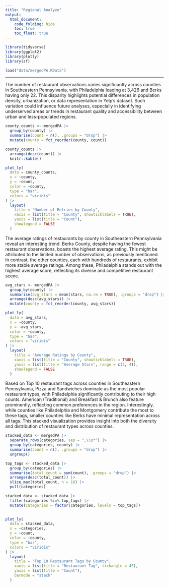 ```yaml
---
title: "Regional Analyze"
output: 
  html_document:
    code_folding: hide
    toc: true
    toc_float: true
---
```


```r
library(tidyverse)
library(ggplot2)
library(plotly)
library(sf) 
```

```r
load("data/mergedPA.RData")
```

---
The number of restaurant observations varies significantly across counties in Southeastern Pennsylvania, with Philadelphia leading at 3,426 and Berks having only 22. This disparity highlights potential differences in population density, urbanization, or data representation in Yelp's dataset. Such variation could influence future analyses, especially in identifying underserved areas or trends in restaurant quality and accessibility between urban and less-populated regions.

```r
county_counts <- mergedPA |>
  group_by(county) |>
  summarise(count = n(), .groups = "drop") |>
  mutate(county = fct_reorder(county, count)) 

county_counts |>
  arrange(desc(count)) |>
  knitr::kable()

plot_ly(
  data = county_counts,
  x = ~county,
  y = ~count,
  color = ~county,
  type = "bar",
  colors = "viridis"
) |> 
  layout(
    title = "Number of Entries by County",
    xaxis = list(title = "County", showticklabels = TRUE),
    yaxis = list(title = "Count"),
    showlegend = FALSE
  )
```

The average ratings of restaurants by county in Southeastern Pennsylvania reveal an interesting trend. Berks County, despite having the fewest restaurant observations, boasts the highest average rating. This might be attributed to the limited number of observations, as previously mentioned. In contrast, the other counties, each with hundreds of restaurants, exhibit more stable average ratings. Among these, Philadelphia stands out with the highest average score, reflecting its diverse and competitive restaurant scene.

```r
avg_stars <- mergedPA |>
  group_by(county) |>
  summarise(avg_stars = mean(stars, na.rm = TRUE), .groups = "drop") |>
  arrange(desc(avg_stars)) |> 
  mutate(county = fct_reorder(county, avg_stars))

plot_ly(
  data = avg_stars,
  x = ~county,
  y = ~avg_stars,
  color = ~county,
  type = "bar",
  colors = "viridis"
) |> 
  layout(
    title = "Average Ratings by County",
    xaxis = list(title = "County", showticklabels = TRUE),
    yaxis = list(title = "Average Stars", range = c(3, 4)),
    showlegend = FALSE
  )
```

Based on Top 10 restaurant tags across counties in Southeastern Pennsylvania,  Pizza and Sandwiches dominate as the most popular restaurant types, with Philadelphia significantly contributing to their high counts. American (Traditional) and Breakfast & Brunch also feature prominently, reflecting common preferences in the region. Interestingly, while counties like Philadelphia and Montgomery contribute the most to these tags, smaller counties like Berks have minimal representation across all tags. This stacked visualization provides insight into both the diversity and distribution of restaurant types across counties.
 
```r
stacked_data <- mergedPA |>
  separate_rows(categories, sep = ",\\s*") |> 
  group_by(categories, county) |>
  summarise(count = n(), .groups = "drop") |>  
  ungroup()

top_tags <- stacked_data |>
  group_by(categories) |>
  summarise(total_count = sum(count), .groups = "drop") |>
  arrange(desc(total_count)) |>
  slice_max(total_count, n = 10) |>
  pull(categories) 

stacked_data <- stacked_data |>
  filter(categories %in% top_tags) |>
  mutate(categories = factor(categories, levels = top_tags))
  

plot_ly(
  data = stacked_data,
  x = ~categories,       
  y = ~count,         
  color = ~county,   
  type = "bar",       
  colors = "viridis"
) |> 
  layout(
    title = "Top 10 Restaurant Tags by County",
    xaxis = list(title = "Restaurant Tag", tickangle = 45), 
    yaxis = list(title = "Count"),
    barmode = "stack"
  )

```